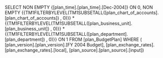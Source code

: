 SELECT     NON EMPTY {[plan_time].[plan_time].[Dec-2004]} ON 0,     NON EMPTY {{TM1FILTERBYLEVEL(TM1SUBSETALL([plan_chart_of_accounts].[plan_chart_of_accounts]) , 0)}}        *{{TM1FILTERBYLEVEL(TM1SUBSETALL([plan_business_unit].[plan_business_unit]) , 0)}}        *{{TM1FILTERBYLEVEL(TM1SUBSETALL([plan_department].[plan_department]) , 0)}} ON 1 FROM     [plan_BudgetPlan] WHERE (    [plan_version].[plan_version].[FY 2004 Budget],    [plan_exchange_rates].[plan_exchange_rates].[local],    [plan_source].[plan_source].[input])